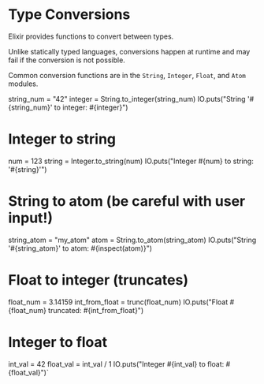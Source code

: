 
# Type Conversions

Elixir provides functions to convert between types.

Unlike statically typed languages, conversions happen at runtime and may fail if the conversion is not possible.

Common conversion functions are in the `String`, `Integer`, `Float`, and `Atom` modules.

string_num = "42"
integer = String.to_integer(string_num)
IO.puts("String '#{string_num}' to integer: #{integer}")

# Integer to string

num = 123
string = Integer.to_string(num)
IO.puts("Integer #{num} to string: '#{string}'")

# String to atom (be careful with user input!)

string_atom = "my_atom"
atom = String.to_atom(string_atom)
IO.puts("String '#{string_atom}' to atom: #{inspect(atom)}")

# Float to integer (truncates)

float_num = 3.14159
int_from_float = trunc(float_num)
IO.puts("Float #{float_num} truncated: #{int_from_float}")

# Integer to float

int_val = 42
float_val = int_val / 1
IO.puts("Integer #{int_val} to float: #{float_val}")`
